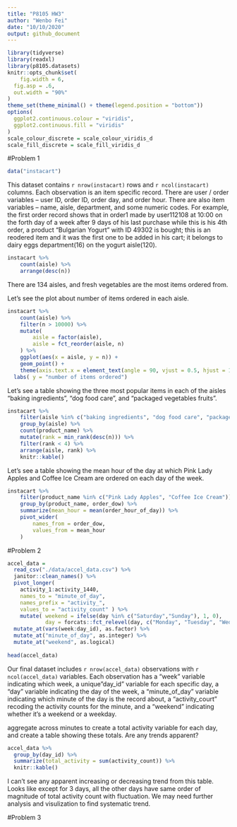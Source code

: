 ```yaml
---
title: "P8105 HW3"
author: "Wenbo Fei"
date: "10/10/2020"
output: github_document
---
```


```r
library(tidyverse)
library(readxl)
library(p8105.datasets)
knitr::opts_chunk$set(
	fig.width = 6, 
  fig.asp = .6,
  out.width = "90%"
)
theme_set(theme_minimal() + theme(legend.position = "bottom"))
options(
  ggplot2.continuous.colour = "viridis",
  ggplot2.continuous.fill = "viridis"
)
scale_colour_discrete = scale_colour_viridis_d
scale_fill_discrete = scale_fill_viridis_d
```

#Problem 1

```r
data("instacart")
```

This dataset contains `r nrow(instacart)` rows and `r ncol(instacart)` columns.  Each observation is an item specific record. There are user / order variables -- user ID, order ID, order day, and order hour. There are also item variables -- name, aisle, department, and some numeric codes. For example, the first order record shows that in order1 made by user112108 at 10:00 on the forth day of a week after 9 days of his last purchase while this is his 4th order, a product "Bulgarian Yogurt" with ID 49302 is bought; this is an reodered item and it was the first one to be added in his cart; it belongs to dairy eggs department(16) on the yogurt aisle(120).

```r
instacart %>% 
	count(aisle) %>% 
	arrange(desc(n))
```

There are 134 aisles, and fresh vegetables are the most items ordered from.

Let's see the plot about number of items ordered in each aisle.

```r
instacart %>% 
	count(aisle) %>% 
	filter(n > 10000) %>% 
	mutate(
		aisle = factor(aisle),
		aisle = fct_reorder(aisle, n)
	) %>% 
	ggplot(aes(x = aisle, y = n)) + 
	geom_point() + 
	theme(axis.text.x = element_text(angle = 90, vjust = 0.5, hjust = 1)) +
  labs( y = "number of items ordered")
```

Let's see a table showing the three most popular items in each of the aisles “baking ingredients”, “dog food care”, and “packaged vegetables fruits”.

```r
instacart %>% 
	filter(aisle %in% c("baking ingredients", "dog food care", "packaged vegetables fruits")) %>% 
	group_by(aisle) %>% 
	count(product_name) %>% 
	mutate(rank = min_rank(desc(n))) %>% 
	filter(rank < 4) %>% 
	arrange(aisle, rank) %>% 
	knitr::kable()
```

Let's see a table showing the mean hour of the day at which Pink Lady Apples and Coffee Ice Cream are ordered on each day of the week.

```r
instacart %>% 
	filter(product_name %in% c("Pink Lady Apples", "Coffee Ice Cream")) %>% 
	group_by(product_name, order_dow) %>% 
	summarize(mean_hour = mean(order_hour_of_day)) %>% 
	pivot_wider(
		names_from = order_dow,
		values_from = mean_hour
	)
```

#Problem 2
```r
accel_data = 
  read_csv("./data/accel_data.csv") %>%
  janitor::clean_names() %>%
  pivot_longer(
    activity_1:activity_1440,
    names_to = "minute_of_day",
    names_prefix = "activity_",
    values_to = "activity_count" ) %>%
    mutate( weekend = ifelse(day %in% c("Saturday","Sunday"), 1, 0),
            day = forcats::fct_relevel(day, c("Monday", "Tuesday", "Wednesday", "Thursday", "Friday", "Saturday", "Sunday"))) %>%
  mutate_at(vars(week:day_id), as.factor) %>%
  mutate_at("minute_of_day", as.integer) %>%
  mutate_at("weekend", as.logical) 
  
head(accel_data)
```

Our final dataset includes `r nrow(accel_data)` observations with `r ncol(accel_data)` variables. Each observation has a "week" variable indicating which week, a unique"day_id" variable for each specific day, a "day" variable indicating the day of the week, a "minute_of_day" variable indicating which minute of the day is the record about, a "activity_court" recoding the activity counts for the minute, and a "weekend" indicating whether it's a weekend or a weekday.

aggregate across minutes to create a total activity variable for each day, and create a table showing these totals. Are any trends apparent?

```r
accel_data %>%
  group_by(day_id) %>%
  summarize(total_activity = sum(activity_count)) %>%
  knitr::kable()
```
I can't see any apparent increasing or decreasing trend from this table. Looks like except for 3 days, all the other days have same order of magnitude of total activity count with fluctuation. We may need further analysis and visulization to find systematic trend.

#Problem 3


